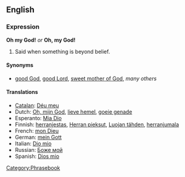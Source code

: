 ==English==
===Expression===
'''Oh my God!''' ''or'' '''Oh, my God!'''

#Said when something is beyond belief.

====Synonyms====
*[[good God]], [[good Lord]], [[sweet mother of God]], ''many others''

====Translations====
*[[Catalan]]: [[Déu meu]]
*Dutch: [[Oh, mijn God]], [[lieve hemel]], [[goeie genade]]<!--what is the correct capitalisation of these translations?-->
*Esperanto: [[Mia Dio]]
*Finnish: [[herranjestas]], [[Herran pieksut]], [[Luojan tähden]], [[herranjumala]]
*French: [[mon Dieu]]
*German: [[mein Gott]]
*Italian: [[Dio mio]]
*Russian: [[Боже мой]]
*Spanish: [[Dios mio]]

[[Category:Phrasebook]]